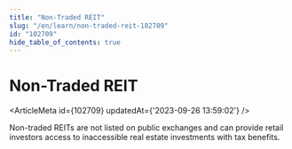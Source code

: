 ```yaml
---
title: "Non-Traded REIT"
slug: "/en/learn/non-traded-reit-102709"
id: "102709"
hide_table_of_contents: true
---
```



# Non-Traded REIT

<ArticleMeta id={102709} updatedAt={'2023-09-26 13:59:02'} />
<div className='border-solid border-b border-t-0 my-4 border-[var(--ifm-color-gray-300)]' />

Non-traded REITs are not listed on public exchanges and can provide retail investors access to inaccessible real estate investments with tax benefits.
